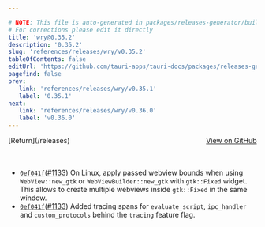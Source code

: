 ```yaml
---

# NOTE: This file is auto-generated in packages/releases-generator/build.ts
# For corrections please edit it directly
title: 'wry@0.35.2'
description: '0.35.2'
slug: 'references/releases/wry/v0.35.2'
tableOfContents: false
editUrl: 'https://github.com/tauri-apps/tauri-docs/packages/releases-generator/build.ts'
pagefind: false
prev:
   link: 'references/releases/wry/v0.35.1'
   label: '0.35.1'
next:
   link: 'references/releases/wry/v0.36.0'
   label: 'v0.36.0'
---
```


			

<ReleaseSidebar slug="references/releases/wry"  packageName="wry" />

<div style="margin-bottom:3rem; display: flex; justify-content: space-between; align-items: center"><span>[Return](/releases)</span><span><a href="https://github.com/tauri-apps/wry/releases/tag/wry-v0.35.2">View on GitHub</a></span></div>

- [`0ef041f`](https://github.com/tauri-apps/wry/commit/0ef041ffece143dcb5059ad43596c63b18a62928)([#1133](https://github.com/tauri-apps/wry/pull/1133)) On Linux, apply passed webview bounds when using `WebView::new_gtk` or `WebViewBuilder::new_gtk` with `gtk::Fixed` widget. This allows to create multiple webviews inside `gtk::Fixed` in the same window.
- [`0ef041f`](https://github.com/tauri-apps/wry/commit/0ef041ffece143dcb5059ad43596c63b18a62928)([#1133](https://github.com/tauri-apps/wry/pull/1133)) Added tracing spans for `evaluate_script`, `ipc_handler` and `custom_protocols` behind the `tracing` feature flag.

